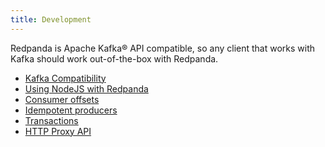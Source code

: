 ```yaml
---
title: Development
---
```


<head>
    <meta name="title" content="Development | Redpanda Docs"/>
    <meta name="description" content="Development doc topics."/>
</head>

Redpanda is Apache Kafka® API compatible, so any client that works with Kafka
should work out-of-the-box with Redpanda.

- [Kafka Compatibility](./kafka-clients)
- [Using NodeJS with Redpanda](./guide-nodejs)
- [Consumer offsets](./consumer-offsets)
- [Idempotent producers](./idempotent-producers)
- [Transactions](./transactions)
- [HTTP Proxy API](./http-proxy)
